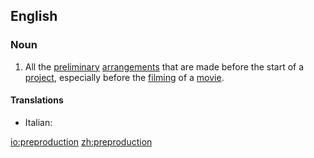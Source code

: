 ==English==

===Noun===
{{en-noun|-}}

# All the [[preliminary]] [[arrangement]]s that are made before the start of a [[project]], especially before the [[film]]ing of a [[movie]].

====Translations====
{{trans-top|arrangements before beginning}}
* Italian: {{t|it|preproduzione|f}}
{{trans-mid}}
{{trans-bottom}}

[[io:preproduction]]
[[zh:preproduction]]